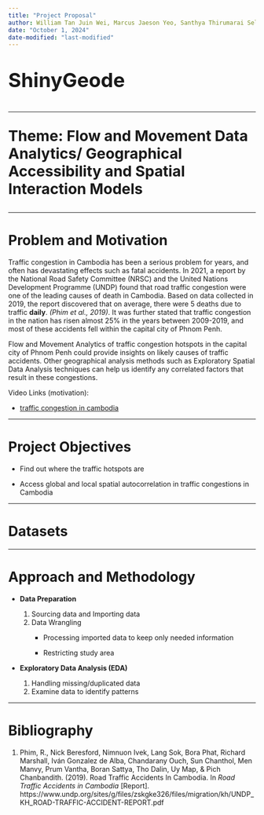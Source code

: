 ```yaml
---
title: "Project Proposal"
author: William Tan Juin Wei, Marcus Jaeson Yeo, Santhya Thirumarai Selvan
date: "October 1, 2024"
date-modified: "last-modified"
---
```


::: {style="font-size:40px"}
**ShinyGeode**
:::

------------------------------------------------------------------------

::: {style="font-size:30px"}
**Theme: Flow and Movement Data Analytics/ Geographical Accessibility and Spatial Interaction Models**
:::

------------------------------------------------------------------------

# Problem and Motivation

Traffic congestion in Cambodia has been a serious problem for years, and often has devastating effects such as fatal accidents. In 2021, a report by the National Road Safety Committee (NRSC) and the United Nations Development Programme (UNDP) found that road traffic congestion were one of the leading causes of death in Cambodia. Based on data collected in 2019, the report discovered that on average, there were 5 deaths due to traffic **daily**. *(Phim et al., 2019)*. It was further stated that traffic congestion in the nation has risen almost 25% in the years between 2009-2019, and most of these accidents fell within the capital city of Phnom Penh.

Flow and Movement Analytics of traffic congestion hotspots in the capital city of Phnom Penh could provide insights on likely causes of traffic accidents. Other geographical analysis methods such as Exploratory Spatial Data Analysis techniques can help us identify any correlated factors that result in these congestions.

Video Links (motivation):

-   [traffic congestion in cambodia](https://www.youtube.com/watch?v=4ac811quVhw)

------------------------------------------------------------------------

# Project Objectives

-   Find out where the traffic hotspots are

-   Access global and local spatial autocorrelation in traffic congestions in Cambodia

------------------------------------------------------------------------

# Datasets

------------------------------------------------------------------------

# Approach and Methodology

-   **Data Preparation**

    1.  Sourcing data and Importing data
    2.  Data Wrangling
        -   Processing imported data to keep only needed information

        -   Restricting study area

-   **Exploratory Data Analysis (EDA)**

    1.  Handling missing/duplicated data
    2.  Examine data to identify patterns

------------------------------------------------------------------------

# Bibliography

1.  Phim, R., Nick Beresford, Nimnuon Ivek, Lang Sok, Bora Phat, Richard Marshall, Iván Gonzalez de Alba, Chandarany Ouch, Sun Chanthol, Men Manvy, Prum Vantha, Boran Sattya, Tho Dalin, Uy Map, & Pich Chanbandith. (2019). Road Traffic Accidents In Cambodia. In *Road Traffic Accidents in Cambodia* \[Report\]. https://www.undp.org/sites/g/files/zskgke326/files/migration/kh/UNDP_KH_ROAD-TRAFFIC-ACCIDENT-REPORT.pdf
